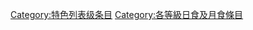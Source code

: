 {{catmore1|[[Wikipedia:日食及月食专题|Wikipedia:日食及月食专题]]}}
{{Articles by Quality|topic=日食及月食|project=日食及月食|format=toc}}
{{emptycat}}

[[Category:特色列表级条目|Category:特色列表级条目]]
[[Category:各等級日食及月食條目|Category:各等級日食及月食條目]]